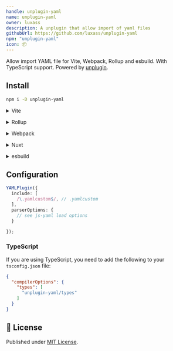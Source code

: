 ```yaml
---
handle: unplugin-yaml
name: unplugin-yaml
owner: luxass
description: A unplugin that allow import of yaml files
githubUrl: https://github.com/luxass/unplugin-yaml
npm: "unplugin-yaml"
icon: 📦
---
```


Allow import YAML file for Vite, Webpack, Rollup and esbuild. With TypeScript support. Powered by [unplugin](https://github.com/unjs/unplugin).

## Install

```bash
npm i -D unplugin-yaml
```

<details>
<summary>Vite</summary><br/>

```ts
// vite.config.ts
import YAMLPlugin from "unplugin-yaml/vite";

export default defineConfig({
  plugins: [
    YAMLPlugin({ /* options */ }),
  ],
});
```

Example: [`playground/vite`](https://github.com/luxass/unplugin-yaml/blob/main/playground/vite)

<br/></details>

<details>
<summary>Rollup</summary><br/>

```ts
// rollup.config.js
import YAMLPlugin from "unplugin-yaml/rollup";

export default {
  plugins: [
    YAMLPlugin({ /* options */ }),
  ],
};
```

Example: [`playground/rollup`](https://github.com/luxass/unplugin-yaml/blob/main/playground/rollup)

<br/></details>

<details>
<summary>Webpack</summary><br/>

```ts
// webpack.config.js
module.exports = {
  /* ... */
  plugins: [
    require("unplugin-yaml/webpack").default({ /* options */ }),
  ],
};
```

Example: [`playground/webpack`](https://github.com/luxass/unplugin-yaml/blob/main/playground/webpack)

<br/></details>

<details>
<summary>Nuxt</summary><br/>

```ts
// nuxt.config.js
export default defineNuxtConfig({
  modules: [
    ["unplugin-yaml/nuxt", { /* options */ }]
  ],
});
```

<br/></details>

<details>
<summary>esbuild</summary><br/>

```ts
// esbuild.config.js
import { build } from "esbuild";
import YAMLPlugin from "unplugin-yaml/esbuild";

build({
  /* ... */
  plugins: [
    YAMLPlugin({
      /* options */
    }),
  ],
});
```

<br/></details>

## Configuration

```ts
YAMLPlugin({
  include: [
    /\.yamlcustom$/, // .yamlcustom
  ],
  parserOptions: {
    // see js-yaml load options
  }

});
```

### TypeScript

If you are using TypeScript, you need to add the following to your `tsconfig.json` file:

```json
{
  "compilerOptions": {
    "types": [
      "unplugin-yaml/types"
    ]
  }
}
```

## 📄 License

Published under [MIT License](https://github.com/luxass/unplugin-yaml/blob/main/LICENSE).
